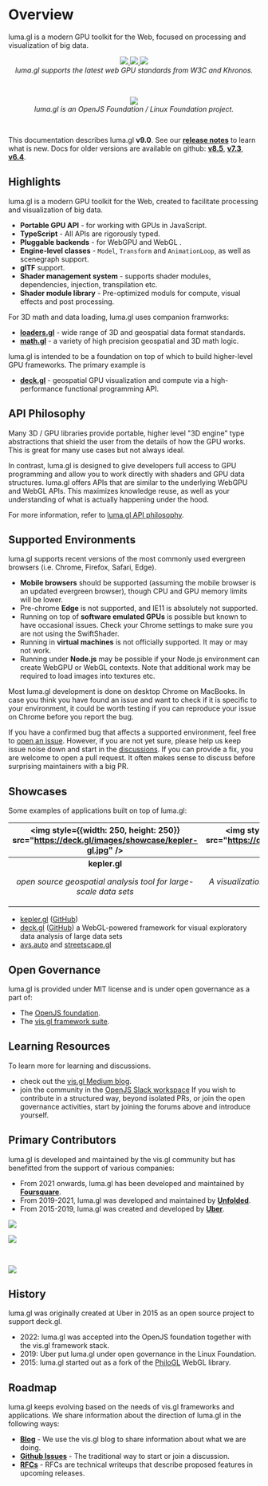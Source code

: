 # Overview

luma.gl is a modern GPU toolkit for the Web, focused on processing and visualization of big data.

<center>
  <a href="https://www.w3.org/TR/webgpu/">
    <img
      style={{height: 80, marginRight: 30}}
      src="https://raw.githubusercontent.com/gpuweb/gpuweb/3b3a1632ff1ad6a573330a58710e341bb9d65576/logo/webgpu-horizontal.svg"
    />
  </a>
  <a href="https://registry.khronos.org/webgl/specs/latest/2.0/">
    <img
      style={{height: 80, marginRight: 40}}
      src="https://raw.github.com/visgl/deck.gl-data/master/images/whats-new/webgl2.jpg"
    />
  </a>
  <a href="https://registry.khronos.org/glTF/specs/2.0/glTF-2.0.html">
    <img
      style={{height: 80}}
      src="https://raw.github.com/visgl/deck.gl-data/master/images/gltf.png"
    />
  </a>
</center>
<center>
  <i>luma.gl supports the latest web GPU standards from W3C and Khronos.</i>
</center>

&nbsp;

<center>
  <a href="https://openvisualization.org">
    <img
      style={{height: 80}}
      src="https://raw.github.com/visgl/deck.gl-data/master/images/logos/openjsf-color-textg.png"
    />
  </a>
</center>
<center>
  <i>luma.gl is an OpenJS Foundation / Linux Foundation project.</i>
</center>

&nbsp;

This documentation describes luma.gl **v9.0**. See our [**release notes**](/docs/whats-new) to learn what is new.
Docs for older versions are available on github:
**[v8.5](https://github.com/visgl/luma.gl/blob/8.5-release/docs/README.md)**,
**[v7.3](https://github.com/visgl/luma.gl/blob/7.3-release/docs/README.md)**,
**[v6.4](https://github.com/visgl/luma.gl/blob/6.4-release/docs/README.md)**.

## Highlights

luma.gl is a modern GPU toolkit for the Web, created to facilitate processing and visualization of big data.

- **Portable GPU API** - for working with GPUs in JavaScript.
- **TypeScript** - All APIs are rigorously typed.
- **Pluggable backends** - for WebGPU and WebGL .
- **Engine-level classes** - `Model`, `Transform` and `AnimationLoop`, as well as scenegraph support.
- **glTF** support.
- **Shader management system** - supports shader modules, dependencies, injection, transpilation etc.
- **Shader module library** - Pre-optimized moduls for compute, visual effects and post processing.

For 3D math and data loading, luma.gl uses companion framworks:

- [**loaders.gl**](https://loaders.gl) - wide range of 3D and geospatial data format standards.
- [**math.gl**](https://uber-web.github.io/math.gl/docs) - a variety of high precision geospatial and 3D math logic.

luma.gl is intended to be a foundation on top of which to build higher-level GPU frameworks. The primary example is

- [**deck.gl**](https://deck.gl) - geospatial GPU visualization and compute via a high-performance functional programming API.

## API Philosophy

Many 3D / GPU libraries provide portable, higher level "3D engine" type abstractions
that shield the user from the details of how the GPU works. This is great for
many use cases but not always ideal.

In contrast, luma.gl is designed to give developers full access to GPU programming and
allow you to work directly with shaders and GPU data structures.
luma.gl offers APIs that are similar to the underlying WebGPU and WebGL APIs.
This maximizes knowledge reuse, as well as your understanding of what is actually happening under the hood.

For more information, refer to [luma.gl API philosophy](/docs/api-guide/background/api-design).

## Supported Environments

luma.gl supports recent versions of the most commonly used evergreen browsers (i.e. Chrome, Firefox, Safari, Edge).

- **Mobile browsers** should be supported (assuming the mobile browser is an updated evergreen browser), though CPU and GPU memory limits will be lower.
- Pre-chrome **Edge** is not supported, and IE11 is absolutely not supported.
- Running on top of **software emulated GPUs** is possible but known to have occasional issues. Check your Chrome settings to make sure you are not using the SwiftShader.
- Running in **virtual machines** is not officially supported. It may or may not work. 
- Running under **Node.js** may be possible if your Node.js environment can create WebGPU or WebGL contexts. Note that additional work may be required to load images into textures etc.

Most luma.gl development is done on desktop Chrome on MacBooks.
In case you think you have found an issue and want to check if it is specific to your environment,
it could be worth testing if you can reproduce your issue on Chrome before you report the bug.

If you have a confirmed bug that affects a supported environment, feel free to [open an issue](https://github.com/visgl/luma.gl/issues).
However, if you are not yet sure, please help us keep issue noise down and start in the [discussions](https://github.com/visgl/luma.gl/discussions).
If you can provide a fix, you are welcome to open a pull request. It often makes sense to discuss before surprising maintainers with a big PR.

## Showcases

Some examples of applications built on top of luma.gl:

|         <img style={{width: 250, height: 250}} src="https://deck.gl/images/showcase/kepler-gl.jpg" />         |             <img style={{width: 250, height: 250}} src="https://deck.gl/images/showcase/avs.jpg" />              | <img style={{width: 250, height: 250}} src="https://deck.gl/images/showcase/viv.jpg" /> |
| :-----------------------------------------------------------------------------------------------------------: | :--------------------------------------------------------------------------------------------------------------: | :-------------------------------------------------------------------------------------: |
| <center><b>kepler.gl</b><p><i>open source geospatial analysis tool for large-scale data sets</i></p></center> | <center><b>AVS / streetscape.gl</b><p><i>A visualization toolkit for autonomy and robotics data</i></p></center> |  <center><b>VIV</b><p><i>Visualization of cellular biological samples</i></p></center>  |

- [kepler.gl](https://kepler.gl/) ([GitHub](https://github.com/keplergl/kepler.gl))
- [deck.gl](http://deck.gl/#/) ([GitHub](https://github.com/visgl/deck.gl)) a WebGL-powered framework for visual exploratory data analysis of large data sets
- [avs.auto](https://avs.auto/#/) and [streetscape.gl](https://github.com/uber/streetscape.gl)

## Open Governance

luma.gl is provided under MIT license and is under open governance as a part of:

- The [OpenJS foundation](https://openvisualization.org).
- The [vis.gl framework suite](https://vis.gl).

## Learning Resources

To learn more for learning and discussions.

- check out the [vis.gl Medium blog](https://medium.com/vis-gl).
- join the community in the [OpenJS Slack workspace](https://www.openvisualization.org/#get-involved)
  If you wish to contribute in a structured way, beyond isolated PRs, or join the open governance activities,
  start by joining the forums above and introduce yourself.

## Primary Contributors

luma.gl is developed and maintained by the vis.gl community but has benefitted from the support of various companies:
 
- From 2021 onwards, luma.gl has been developed and maintained by [**Foursquare**](https://location.foursquare.com/products/studio/).
- From 2019-2021, luma.gl was developed and maintained by [**Unfolded**](https://unfolded.ai).
- From 2015-2019, luma.gl was created and developed by [**Uber**](https://uber.com).

<p style={{marginTop: -60, marginBottom: -20, marginLeft: 30}}>
  <a href="https://location.foursquare.com/products/studio/">
    <img
      style={{height: 160}}
      src="https://raw.github.com/visgl/deck.gl-data/master/images/logos/foursquare.png"
    />
  </a> 
</p>

<a href="https://unfolded.ai">
  <img
    style={{height: 50, marginLeft: 20}}
    src="https://raw.github.com/visgl/deck.gl-data/master/images/logos/unfolded.png"
  />
</a> 

&nbsp;

<a href="https://uber.com">
  <img
    style={{height: 100}}
    src="https://raw.github.com/visgl/deck.gl-data/master/images/logos/uber-black.jpg"
  />
</a> 


## History

luma.gl was originally created at Uber in 2015 as an open source project to support deck.gl.

- 2022: luma.gl was accepted into the OpenJS foundation together with the vis.gl framework stack.
- 2019: Uber put luma.gl under open governance in the Linux Foundation.
- 2015: luma.gl started out as a fork of the [PhiloGL](https://github.com/senchalabs/philogl) WebGL library.

## Roadmap

luma.gl keeps evolving based on the needs of vis.gl frameworks and applications.
We share information about the direction of luma.gl in the following ways:

- **[Blog](https://medium.com/@vis.gl)** - We use the vis.gl blog to share information about what we are doing.
- **[Github Issues](https://github.com/visgl/luma.gl/issues)** - The traditional way to start or join a discussion.
- **[RFCs](https://github.com/visgl/luma.gl/tree/master/dev-docs/RFCs)** - RFCs are technical writeups that describe proposed features in upcoming releases.
